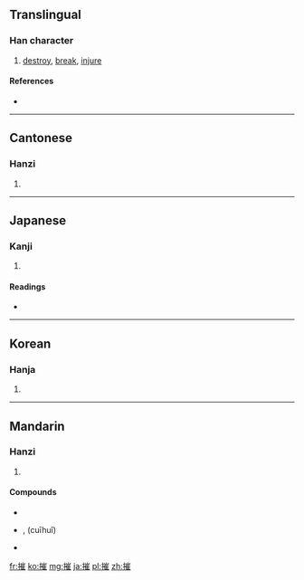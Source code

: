 ==Translingual==

===Han character===
{{Han char|rn=64|rad=手|as=11|sn=14|four=5201<sub>4</sub>|canj=手山人土 (QUOG)}}

# [[destroy]], [[break]], [[injure]]

====References====
* {{Han ref|kx=0450.230|dkj=12609|dj=0801.070|hdz=31946.080|uh=6467|ud=25703|bh=BA52|bd=47698}}

----

==Cantonese==

===Hanzi===
{{yue-hanzi|jyut=|y=cheui1}}

# {{defn|Cantonese|sort=手11}}

----

==Japanese==

===Kanji===
{{ja-kanji|grade=|rs=手11}}

# {{defn|Japanese|sort=手11}}

====Readings====
* {{ja-readings|on=[[さい]] (sai), [[さ]] (sa), [[すい]] (sui)|kun=[[くだく]] (kudaku), [[おす]] (osu), [[ひく]] (hiku)}}

----

==Korean==

===Hanja===
{{ko-hanja|hangeul=최|eumhun=|rv=choe|mr=ch'oe|y=choy}}

# {{defn|Korean|sort=手11}}

----

==Mandarin==

===Hanzi===
{{cmn-hanzi|pin=[[cuī]] ([[cui1]])|wg=ts'ui<sup>1</sup>}}

# {{defn|Mandarin|sort=手11}}

====Compounds====
* {{l|cmn|sc=Hani|摧残}}
* {{l|cmn|sc=Hant|摧毀}}, {{l|cmn|sc=Hans|摧毁}} (cuīhuǐ)
* {{l|cmn|sc=Hani|摧枯拉朽}}

[[fr:摧]]
[[ko:摧]]
[[mg:摧]]
[[ja:摧]]
[[pl:摧]]
[[zh:摧]]